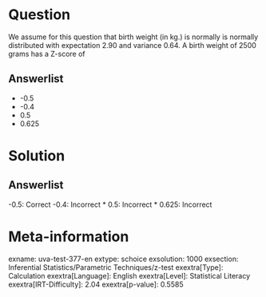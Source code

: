 Question
========

We assume for this question that birth weight (in kg.) is normally is normally distributed with expectation 2.90 and variance 0.64. A birth weight of 2500 grams has a Z-score of

Answerlist
----------

* -0.5
* -0.4
* 0.5
* 0.625

Solution
========

Answerlist
----------

-0.5: Correct
-0.4: Incorrect
* 0.5: Incorrect
* 0.625: Incorrect

Meta-information
================
exname: uva-test-377-en
extype: schoice
exsolution: 1000
exsection: Inferential Statistics/Parametric Techniques/z-test
exextra[Type]: Calculation
exextra[Language]: English
exextra[Level]: Statistical Literacy
exextra[IRT-Difficulty]: 2.04
exextra[p-value]: 0.5585
